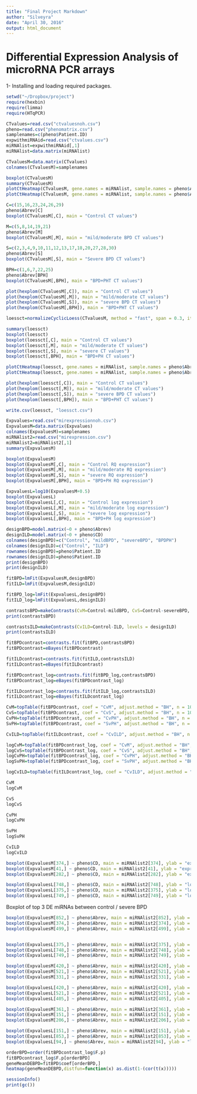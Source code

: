```yaml
---
title: "Final Project Markdown"
author: "Silveyra"
date: "April 30, 2016"
output: html_document
---
```


# Differential Expression Analysis of microRNA PCR arrays

1- Installing and loading required packages.
```r
setwd("~/Dropbox/project")
require(hexbin)
require(limma)
require(HTqPCR)
```

```r
CTvalues=read.csv("ctvaluesnoh.csv")
pheno=read.csv("phenomatrix.csv")
samplenames=c(pheno$Patient.ID)
expwithmiRNAid=read.csv("ctvalues.csv")
miRNAlist=expwithmiRNAid[,1]
miRNAlist=data.matrix(miRNAlist)
```

```r
CTvaluesM=data.matrix(CTvalues)
colnames(CTvaluesM)=samplenames
```

```r
boxplot(CTvaluesM)
summary(CTvaluesM)
plotCtHeatmap(CTvaluesM, gene.names = miRNAlist, sample.names = pheno$Abrev, dist = "pearson", "Pearson CT nonnorm")
plotCtHeatmap(CTvaluesM, gene.names = miRNAlist, sample.names = pheno$Abrev, dist = "euclidean", "Euclidean CT nonnorm")
```

```r
C=c(15,16,23,24,26,29)
pheno$Abrev[C]
boxplot(CTvaluesM[,C], main = "Control CT values")

M=c(5,8,14,19,21)
pheno$Abrev[M]
boxplot(CTvaluesM[,M], main = "mild/moderate BPD CT values")

S=c(2,3,4,9,10,11,12,13,17,18,20,27,28,30)
pheno$Abrev[S]
boxplot(CTvaluesM[,S], main = "Severe BPD CT values")

BPH=c(1,6,7,22,25)
pheno$Abrev[BPH]
boxplot(CTvaluesM[,BPH], main = "BPD+PHT CT values")

plot(hexplom(CTvaluesM[,C]), main = "Control CT values")
plot(hexplom(CTvaluesM[,M]), main = "mild/moderate CT values")
plot(hexplom(CTvaluesM[,S]), main = "severe BPD CT values")
plot(hexplom(CTvaluesM[,BPH]), main = "BPD+PHT CT values")
```

```r
loessct=normalizeCyclicLoess(CTvaluesM, method = "fast", span = 0.3, iterations = "30")
```

```r
summary(loessct)
boxplot(loessct)
boxplot(loessct[,C], main = "Control CT values")
boxplot(loessct[,M], main = "mild/moderate CT values")
boxplot(loessct[,S], main = "severe CT values")
boxplot(loessct[,BPH], main = "BPD+PH CT values")

plotCtHeatmap(loessct, gene.names = miRNAlist, sample.names = pheno$Abrev, dist = "pearson", main = "Pearson CT loess")
plotCtHeatmap(loessct, gene.names = miRNAlist, sample.names = pheno$Abrev, dist = "euclidean", main = "euclidean CT loess")

plot(hexplom(loessct[,C]), main = "Control CT values")
plot(hexplom(loessct[,M]), main = "mild/moderate CT values")
plot(hexplom(loessct[,S]), main = "severe BPD CT values")
plot(hexplom(loessct[,BPH]), main = "BPD+PHT CT values")
```

```r
write.csv(loessct, "loessct.csv")
```

```r
Expvalues=read.csv("mirexpressionnoh.csv")
ExpvaluesM=data.matrix(Expvalues)
colnames(ExpvaluesM)=samplenames
miRNAlist2=read.csv("mirexpression.csv")
miRNAlist2=miRNAlist2[,1]
summary(ExpvaluesM)
```

```r
boxplot(ExpvaluesM)
boxplot(ExpvaluesM[,C], main = "Control RQ expression")
boxplot(ExpvaluesM[,M], main = "mild/moderate RQ expression")
boxplot(ExpvaluesM[,S], main = "severe RQ expression")
boxplot(ExpvaluesM[,BPH], main = "BPD+PH RQ expression")
```

```r
ExpvaluesL=log10(ExpvaluesM+0.5)
boxplot(ExpvaluesL)
boxplot(ExpvaluesL[,C], main = "Control log expression")
boxplot(ExpvaluesL[,M], main = "mild/moderate log expression")
boxplot(ExpvaluesL[,S], main = "severe log expression")
boxplot(ExpvaluesL[,BPH], main = "BPD+PH log expression")
```

```r
designBPD=model.matrix(~0 + pheno$Abrev)
designILD=model.matrix(~0 + pheno$CD)
colnames(designBPD)=c("Control", "mildBPD", "severeBPD", "BPDPH")
colnames(designILD)=c("Control", "ILD")
rownames(designBPD)=pheno$Patient.ID
rownames(designILD)=pheno$Patient.ID
print(designBPD)
print(designILD)
```

```r
fitBPD=lmFit(ExpvaluesM,designBPD)
fitILD=lmFit(ExpvaluesM,designILD)

fitBPD_log=lmFit(ExpvaluesL,designBPD)
fitILD_log=lmFit(ExpvaluesL,designILD)
```

```r
contrastsBPD=makeContrasts(CvM=Control-mildBPD, CvS=Control-severeBPD, CvPH=Control-BPDPH, SvPH=BPDPH-severeBPD, levels=designBPD)
print(contrastsBPD)

contrastsILD=makeContrasts(CvILD=Control-ILD, levels = designILD)
print(contrastsILD)
```

```r
fitBPDcontrast=contrasts.fit(fitBPD,contrastsBPD)
fitBPDcontrast=eBayes(fitBPDcontrast)

fitILDcontrast=contrasts.fit(fitILD,contrastsILD)
fitILDcontrast=eBayes(fitILDcontrast)

fitBPDcontrast_log=contrasts.fit(fitBPD_log,contrastsBPD)
fitBPDcontrast_log=eBayes(fitBPDcontrast_log)

fitILDcontrast_log=contrasts.fit(fitILD_log,contrastsILD)
fitILDcontrast_log=eBayes(fitILDcontrast_log)
```

```r
CvM=topTable(fitBPDcontrast, coef = "CvM", adjust.method = "BH", n = 10, p.value = 1, genelist = miRNAlist2)
CvS=topTable(fitBPDcontrast, coef = "CvS", adjust.method = "BH", n = 10, p.value = 1, genelist = miRNAlist2)
CvPH=topTable(fitBPDcontrast, coef = "CvPH", adjust.method = "BH", n = 10, p.value = 1, genelist = miRNAlist2)
SvPH=topTable(fitBPDcontrast, coef = "SvPH", adjust.method = "BH", n = 10, p.value = 1, genelist = miRNAlist2)

CvILD=topTable(fitILDcontrast, coef = "CvILD", adjust.method = "BH", n = 10, p.value = 1, genelist = miRNAlist2)
```

```r
logCvM=topTable(fitBPDcontrast_log, coef = "CvM", adjust.method = "BH", n = 10, p.value = 1, genelist = miRNAlist2)
logCvS=topTable(fitBPDcontrast_log, coef = "CvS", adjust.method = "BH", n = 10, p.value = 1, genelist = miRNAlist2)
logCvPH=topTable(fitBPDcontrast_log, coef = "CvPH", adjust.method = "BH", n = 10, p.value = 1, genelist = miRNAlist2)
logSvPH=topTable(fitBPDcontrast_log, coef = "SvPH", adjust.method = "BH", n = 10, p.value = 1, genelist = miRNAlist2)

logCvILD=topTable(fitILDcontrast_log, coef = "CvILD", adjust.method = "BH", n = 10, p.value = 1, genelist = miRNAlist2)
```

```r
CvM
logCvM

CvS
logCvS

CvPH
logCvPH

SvPH
logSvPH

CvILD
logCvILD

```


```r
boxplot(ExpvaluesM[374,] ~ pheno$CD, main = miRNAlist2[374], ylab = "expression")
boxplot(ExpvaluesM[41,] ~ pheno$CD, main = miRNAlist2[41], ylab = "expression")
boxplot(ExpvaluesM[282,] ~ pheno$CD, main = miRNAlist2[282], ylab = "expression")

boxplot(ExpvaluesL[748,] ~ pheno$CD, main = miRNAlist2[748], ylab = "log expression")
boxplot(ExpvaluesL[375,] ~ pheno$CD, main = miRNAlist2[375], ylab = "log expression")
boxplot(ExpvaluesL[749,] ~ pheno$CD, main = miRNAlist2[749], ylab = "log expression")
```

Boxplot of top 3 DE miRNAs between control / severe BPD

```r
boxplot(ExpvaluesM[852,] ~ pheno$Abrev, main = miRNAlist2[852], ylab = "expression")
boxplot(ExpvaluesM[374,] ~ pheno$Abrev, main = miRNAlist2[374], ylab = "expression")
boxplot(ExpvaluesM[499,] ~ pheno$Abrev, main = miRNAlist2[499], ylab = "expression")


boxplot(ExpvaluesL[375,] ~ pheno$Abrev, main = miRNAlist2[375], ylab = "log expression")
boxplot(ExpvaluesL[748,] ~ pheno$Abrev, main = miRNAlist2[748], ylab = "log expression")
boxplot(ExpvaluesL[749,] ~ pheno$Abrev, main = miRNAlist2[749], ylab = "log expression")
```

```r
boxplot(ExpvaluesM[420,] ~ pheno$Abrev, main = miRNAlist2[420], ylab = "expression")
boxplot(ExpvaluesM[521,] ~ pheno$Abrev, main = miRNAlist2[521], ylab = "expression")
boxplot(ExpvaluesM[331,] ~ pheno$Abrev, main = miRNAlist2[331], ylab = "expression")

boxplot(ExpvaluesL[420,] ~ pheno$Abrev, main = miRNAlist2[420], ylab = "log expression")
boxplot(ExpvaluesL[521,] ~ pheno$Abrev, main = miRNAlist2[521], ylab = "log expression")
boxplot(ExpvaluesL[405,] ~ pheno$Abrev, main = miRNAlist2[405], ylab = "log expression")
```

```r
boxplot(ExpvaluesM[361,] ~ pheno$Abrev, main = miRNAlist2[361], ylab = "expression")
boxplot(ExpvaluesM[151,] ~ pheno$Abrev, main = miRNAlist2[151], ylab = "expression")
boxplot(ExpvaluesM[206,] ~ pheno$Abrev, main = miRNAlist2[206], ylab = "expression")

boxplot(ExpvaluesL[151,] ~ pheno$Abrev, main = miRNAlist2[151], ylab = "log expression")
boxplot(ExpvaluesL[853,] ~ pheno$Abrev, main = miRNAlist2[853], ylab = "log expression")
boxplot(ExpvaluesL[94,] ~ pheno$Abrev, main = miRNAlist2[94], ylab = "log expression")
```


```r
orderBPD=order(fitBPDcontrast_log$F.p)
fitBPDcontrast_log$F.p[orderBPD]
geneMeanDEBPD=fitBPD$coef[orderBPD,]
heatmap(geneMeanDEBPD,distfun=function(x) as.dist(1-(cor(t(x)))))
```

```r
sessionInfo()
print(gc())
```










